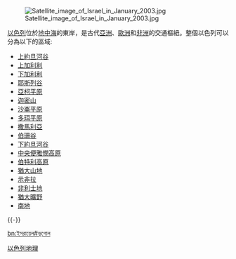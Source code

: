 [[File:Satellite_image_of_Israel_in_January_2003.jpg|right]]

[[以色列|以色列]]位於[[地中海|地中海]]的東岸，是古代[[亞洲|亞洲]]、[[歐洲|歐洲]]和[[非洲|非洲]]的交通樞紐。整個以色列可以分為以下的區域:
*[[約旦河|上約旦河谷]]
*[[加利利湖|上加利利]]
*[[加利利湖|下加利利]]
*[[耶斯列谷|耶斯列谷]]
*[[亞柯平原|亞柯平原]]
*[[迦密山|迦密山]]
*[[沙崙平原|沙崙平原]]
*[[多珥平原|多珥平原]]
*[[撒馬利亞|撒馬利亞]]
*[[伯珊谷|伯珊谷]]
*[[約旦河|下約旦河谷]]
*[[中央便雅憫高原|中央便雅憫高原]]
*[[伯特利高原|伯特利高原]]
*[[猶大山地|猶大山地]]
*[[示非拉|示非拉]]
*[[非利士|非利士地]]
*[[猶大曠野|猶大曠野]]
*[[南地|南地]]

{{-}}
{{亚洲题目|地理}}
{{亚洲地理小作品}}
[[Category:以色列地理|]]

[[bn:ইসরায়েল#ভূগোল|bn:ইসরায়েল#ভূগোল]]